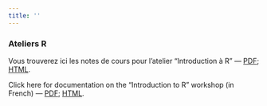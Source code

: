```yaml
---
title: ''
---
```


### Ateliers R

Vous trouverez ici les notes de cours pour l'atelier "Introduction à R" --- [PDF](documentation/ateliers-r.pdf); [HTML](documentation/ateliers-r.html).

Click here for documentation on the "Introduction to R" workshop (in French) --- [PDF](documentation/ateliers-r.pdf); [HTML](documentation/ateliers-r.html).



      